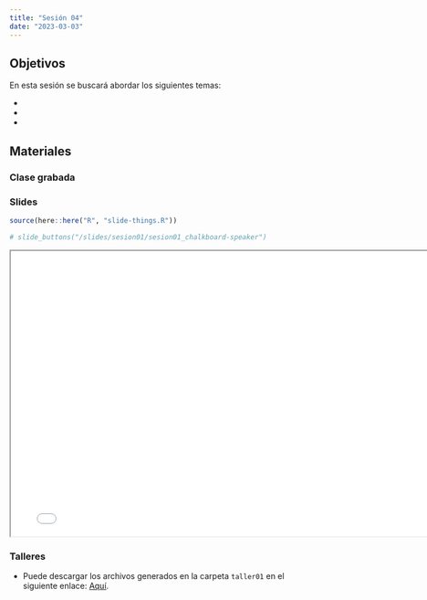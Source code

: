 ```yaml
---
title: "Sesión 04"
date: "2023-03-03"
---
```


## Objetivos

En esta sesión se buscará abordar los siguientes temas: 

-
-
-


## Materiales

::: {.panel-tabset}

### Clase grabada




### Slides

```r
source(here::here("R", "slide-things.R"))
```

```r
# slide_buttons("/slides/sesion01/sesion01_chalkboard-speaker")
```

```{=html}
<iframe width="780" height="500" src="../slides/sesion01/sesion01_chalkboard-speaker.html" title="Sesión 1 - Intro a R"></iframe>
```

### Talleres

- Puede descargar los archivos generados en la carpeta `taller01` en el siguiente enlace: [Aquí]().


:::


